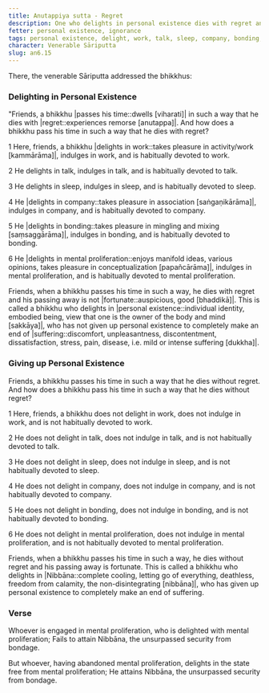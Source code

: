 ```yaml
---
title: Anutappiya sutta - Regret
description: One who delights in personal existence dies with regret and their passing away is not fortunate. One who delights in Nibbāna and gives up personal existence dies without regret and their passing away is fortunate.
fetter: personal existence, ignorance
tags: personal existence, delight, work, talk, sleep, company, bonding, mental proliferation, Nibbāna, auspicious, regret, fortunate, suffering, death, an, an6
character: Venerable Sāriputta
slug: an6.15
---
```


There, the venerable Sāriputta addressed the bhikkhus:

### Delighting in Personal Existence

"Friends, a bhikkhu \|passes his time::dwells [viharati]| in such a way that he dies with |regret::experiences remorse [anutappa]|. And how does a bhikkhu pass his time in such a way that he dies with regret?

1 Here, friends, a bhikkhu \|delights in work::takes pleasure in activity/work [kammārāma]|, indulges in work, and is habitually devoted to work.

2 He delights in talk, indulges in talk, and is habitually devoted to talk.

3 He delights in sleep, indulges in sleep, and is habitually devoted to sleep.

4 He \|delights in company::takes pleasure in association [saṅgaṇikārāma]|, indulges in company, and is habitually devoted to company.

5 He \|delights in bonding::takes pleasure in mingling and mixing [saṃsaggārāma]|, indulges in bonding, and is habitually devoted to bonding.

6 He \|delights in mental proliferation::enjoys manifold ideas, various opinions, takes pleasure in conceptualization [papañcārāma]|, indulges in mental proliferation, and is habitually devoted to mental proliferation.

Friends, when a bhikkhu passes his time in such a way, he dies with regret and his passing away is not |fortunate::auspicious, good [bhaddikā]|. This is called a bhikkhu who delights in \|personal existence::individual identity, embodied being, view that one is the owner of the body and mind [sakkāya]|, who has not given up personal existence to completely make an end of |suffering::discomfort, unpleasantness, discontentment, dissatisfaction, stress, pain, disease, i.e. mild or intense suffering [dukkha]|.

### Giving up Personal Existence

Friends, a bhikkhu passes his time in such a way that he dies without regret. And how does a bhikkhu pass his time in such a way that he dies without regret?

1 Here, friends, a bhikkhu does not delight in work, does not indulge in work, and is not habitually devoted to work.

2 He does not delight in talk, does not indulge in talk, and is not habitually devoted to talk.

3 He does not delight in sleep, does not indulge in sleep, and is not habitually devoted to sleep.

4 He does not delight in company, does not indulge in company, and is not habitually devoted to company.

5 He does not delight in bonding, does not indulge in bonding, and is not habitually devoted to bonding.

6 He does not delight in mental proliferation, does not indulge in mental proliferation, and is not habitually devoted to mental proliferation.

Friends, when a bhikkhu passes his time in such a way, he dies without regret and his passing away is fortunate. This is called a bhikkhu who delights in |Nibbāna::complete cooling, letting go of everything, deathless, freedom from calamity, the non-disintegrating [nibbāna]|, who has given up personal existence to completely make an end of suffering.

### Verse

Whoever is engaged in mental proliferation,
who is delighted with mental proliferation;
Fails to attain Nibbāna,
the unsurpassed security from bondage.

But whoever, having abandoned mental proliferation,
delights in the state free from mental proliferation;
He attains Nibbāna,
the unsurpassed security from bondage.